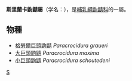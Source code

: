 {{Automatic Taxobox
| taxon = Paracrocidura
| image = 
| image_caption = 
| authority = de Balsac, 1956
}}
'''斯里蘭卡鼩鼱屬'''（学名：{{lang|la|Paracrocidura}}），是[[哺乳綱|哺乳綱]][[鼩鼱科|鼩鼱科]]的一屬。

==物種==
*[[格勞爾巨頭鼩鼱|格勞爾巨頭鼩鼱]] ''Paracrocidura graueri''
*[[大巨頭鼩鼱|大巨頭鼩鼱]] ''Paracrocidura maxima''
*[[小巨頭鼩鼱|小巨頭鼩鼱]] ''Paracrocidura schoutedeni''

{{Taxonbar|from=Q1781563}}

[[Category:鼩鼱科|S]]
